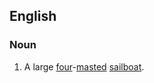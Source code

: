 ==English==

===Noun===
{{en-noun|sg=[[four]]-[[master]]}}

# A large [[four]]-[[masted]] [[sailboat]].